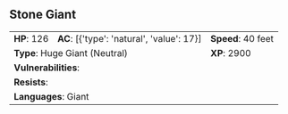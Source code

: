 ## Stone Giant {#monster-stone-giant}

```{=html}
<table class="table table-striped">
    <tbody>
        <tr>                    
            <td><b>HP</b>: 126</td>
            <td><b>AC</b>: [{'type': 'natural', 'value': 17}]</td>
            <td><b>Speed</b>: 40 feet</td>
        </tr>
        <tr>
            <td colspan="2"><b>Type</b>: Huge Giant (Neutral)</td>
            <td><b>XP</b>: 2900</td>
        </tr>
        <tr>
            <td colspan="3"><b>Vulnerabilities</b>: </td>
        </tr>
        <tr>
            <td colspan="3"><b>Resists</b>: </td>
        </tr>
        <tr>
            <td colspan="3"><b>Languages</b>: Giant</td>
        </tr>
    </tbody>
</table>
```